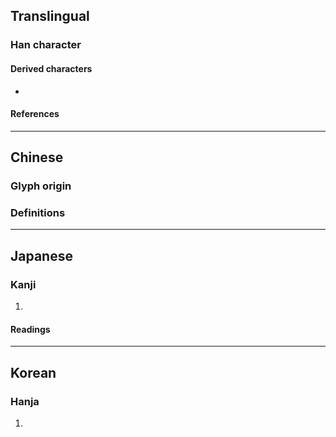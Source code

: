 {{also|喦|岩}}
{{character info}}
==Translingual==

===Han character===
{{Han char|rn=46|rad=山|as=09|sn=12|four=60772|canj=RRRU,XRRRU|ids=⿱品山}}

====Derived characters====
* {{l|mul|[[𬤠]], [[澏]], [[癌]]}}

====References====
{{Han ref|kx=0316.290|dkj=08294|dj=0617.080|hdz=10787.020|uh=5D52}}

----

==Chinese==

===Glyph origin===
{{Han etyl}}

===Definitions===
{{zh-see|岩|v}}

----

==Japanese==

===Kanji===
{{ja-kanji|grade=|rs=山09}}

# {{rfdef|ja|sort=山09}}

====Readings====
{{ja-readings|goon=げん|kanon=がん|kun=いわ,そびえる}}

----

==Korean==

===Hanja===
{{ko-hanja|hangeul=암|rv=am|mr=am}}

# {{rfdef|ko|sort=山09}}